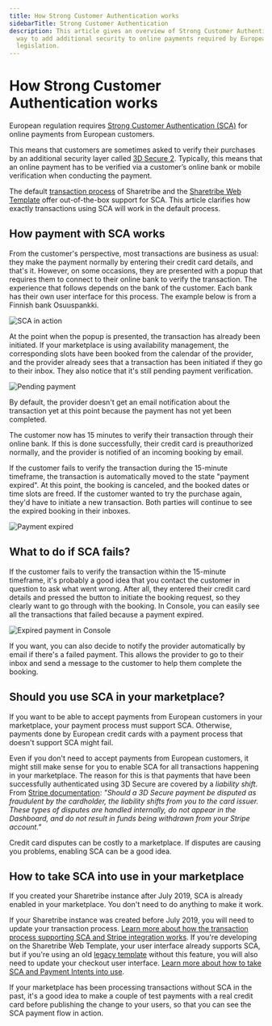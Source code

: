 ```yaml
---
title: How Strong Customer Authentication works
sidebarTitle: Strong Customer Authentication
description: This article gives an overview of Strong Customer Authentication, a
  way to add additional security to online payments required by European
  legislation.
---
```



# How Strong Customer Authentication works

European regulation requires
[Strong Customer Authentication (SCA)](https://stripe.com/guides/strong-customer-authentication)
for online payments from European customers.

This means that customers are sometimes asked to verify their purchases
by an additional security layer called
[3D Secure 2](https://stripe.com/gb/guides/3d-secure-2). Typically, this
means that an online payment has to be verified via a customer’s online
bank or mobile verification when conducting the payment.

The default [transaction process](/concepts/transaction-process/) of
Sharetribe and the
[Sharetribe Web Template](https://github.com/sharetribe/web-template/)
offer out-of-the-box support for SCA. This article clarifies how exactly
transactions using SCA will work in the default process.

## How payment with SCA works

From the customer's perspective, most transactions are business as
usual: they make the payment normally by entering their credit card
details, and that's it. However, on some occasions, they are presented
with a popup that requires them to connect to their online bank to
verify the transaction. The experience that follows depends on the bank
of the customer. Each bank has their own user interface for this
process. The example below is from a Finnish bank Osuuspankki.

![SCA in action](./sca_op_authentication.png "SCA in action")

At the point when the popup is presented, the transaction has already
been initiated. If your marketplace is using availability management,
the corresponding slots have been booked from the calendar of the
provider, and the provider already sees that a transaction has been
initiated if they go to their inbox. They also notice that it's still
pending payment verification.

![Pending payment](./sca_pending_payment.png "Pending payment")

By default, the provider doesn't get an email notification about the
transaction yet at this point because the payment has not yet been
completed.

The customer now has 15 minutes to verify their transaction through
their online bank. If this is done successfully, their credit card is
preauthorized normally, and the provider is notified of an incoming
booking by email.

If the customer fails to verify the transaction during the 15-minute
timeframe, the transaction is automatically moved to the state "payment
expired". At this point, the booking is canceled, and the booked dates
or time slots are freed. If the customer wanted to try the purchase
again, they'd have to initiate a new transaction. Both parties will
continue to see the expired booking in their inboxes.

![Payment expired](./sca_payment_expired.png "Payment expired")

## What to do if SCA fails?

If the customer fails to verify the transaction within the 15-minute
timeframe, it's probably a good idea that you contact the customer in
question to ask what went wrong. After all, they entered their credit
card details and pressed the button to initiate the booking request, so
they clearly want to go through with the booking. In Console, you can
easily see all the transactions that failed because a payment expired.

![Expired payment in Console](./sca_console.png "Expired payment in Console")

If you want, you can also decide to notify the provider automatically by
email if there's a failed payment. This allows the provider to go to
their inbox and send a message to the customer to help them complete the
booking.

## Should you use SCA in your marketplace?

If you want to be able to accept payments from European customers in
your marketplace, your payment process must support SCA. Otherwise,
payments done by European credit cards with a payment process that
doesn't support SCA might fail.

Even if you don't need to accept payments from European customers, it
might still make sense for you to enable SCA for all transactions
happening in your marketplace. The reason for this is that payments that
have been successfully authenticated using 3D Secure are covered by a
_liability shift_. From
[Stripe documentation](https://stripe.com/docs/payments/3d-secure#disputed-payments):
_"Should a 3D Secure payment be disputed as fraudulent by the
cardholder, the liability shifts from you to the card issuer. These
types of disputes are handled internally, do not appear in the
Dashboard, and do not result in funds being withdrawn from your Stripe
account."_

Credit card disputes can be costly to a marketplace. If disputes are
causing you problems, enabling SCA can be a good idea.

## How to take SCA into use in your marketplace

<Callout>

If you created your Sharetribe instance after July 2019, SCA is already
enabled in your marketplace. You don't need to do anything to make it
work.

</Callout>

If your Sharetribe instance was created before July 2019, you will need
to update your transaction process.
[Learn more about how the transaction process supporting SCA and Stripe integration works](/concepts/payment-intents/).
If you're developing on the Sharetribe Web Template, your user interface
already supports SCA, but if you're using an old
[legacy template](https://www.sharetribe.com/docs/template/legacy-templates/)
without this feature, you will also need to update your checkout user
interface.
[Learn more about how to take SCA and Payment Intents into use](/how-to/enable-payment-intents/).

If your marketplace has been processing transactions without SCA in the
past, it's a good idea to make a couple of test payments with a real
credit card before publishing the change to your users, so that you can
see the SCA payment flow in action.
